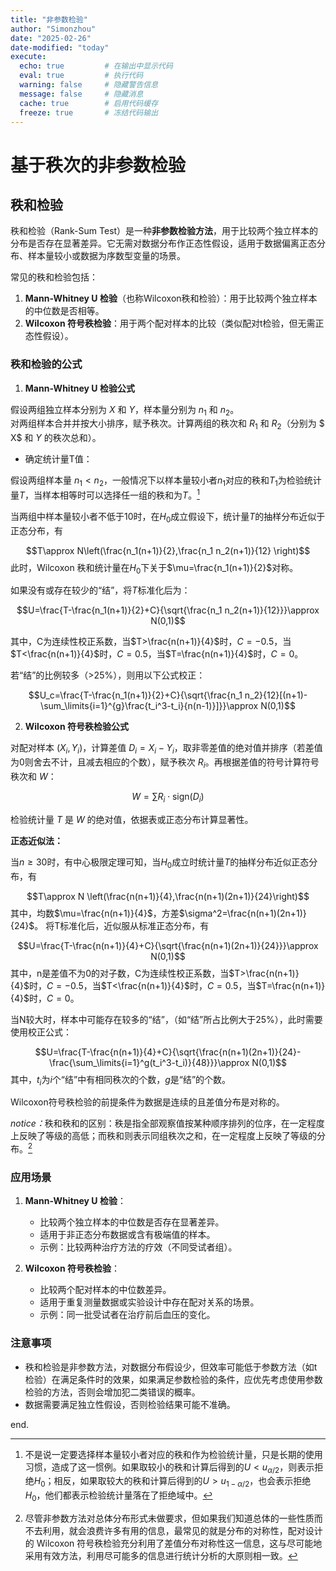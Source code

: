 ```yaml
---
title: "非参数检验"
author: "Simonzhou"
date: "2025-02-26"
date-modified: "today"
execute:
  echo: true         # 在输出中显示代码
  eval: true         # 执行代码
  warning: false     # 隐藏警告信息
  message: false     # 隐藏消息
  cache: true        # 启用代码缓存
  freeze: true       # 冻结代码输出
---
```


# 基于秩次的非参数检验

## 秩和检验

秩和检验（Rank-Sum Test）是一种**非参数检验方法**，用于比较两个独立样本的分布是否存在显著差异。它无需对数据分布作正态性假设，适用于数据偏离正态分布、样本量较小或数据为序数型变量的场景。

常见的秩和检验包括：

1.  **Mann-Whitney U 检验**（也称Wilcoxon秩和检验）：用于比较两个独立样本的中位数是否相等。
2.  **Wilcoxon 符号秩检验**：用于两个配对样本的比较（类似配对t检验，但无需正态性假设）。

### 秩和检验的公式

1.  **Mann-Whitney U 检验公式**

假设两组独立样本分别为 $X$ 和 $Y$，样本量分别为 $n_1$ 和 $n_2$。\
对两组样本合并并按大小排序，赋予秩次。计算两组的秩次和 $R_1$ 和 $R_2$（分别为 \$ X\$ 和 $Y$ 的秩次总和）。

-   确定统计量T值：

假设两组样本量 $n_1<n_2$，一般情况下以样本量较小者$n_1$对应的秩和$T_1$为检验统计量$T$，当样本相等时可以选择任一组的秩和为$T$。[^1]

[^1]: 不是说一定要选择样本量较小者对应的秩和作为检验统计量，只是长期的使用习惯，造成了这一惯例。如果取较小的秩和计算后得到的$U<u_{\alpha/2}$，则表示拒绝$H_0$；相反，如果取较大的秩和计算后得到的$U>u_{1-\alpha/2}$，也会表示拒绝$H_0$，他们都表示检验统计量落在了拒绝域中。

当两组中样本量较小者不低于10时，在$H_0$成立假设下，统计量$T$的抽样分布近似于正态分布，有

$$T\approx N\left(\frac{n_1(n+1)}{2},\frac{n_1 n_2(n+1)}{12} \right)$$ 此时，Wilcoxon 秩和统计量在$H_0$下关于$\mu=\frac{n_1(n+1)}{2}$对称。

如果没有或存在较少的“结”，将$T$标准化后为：

$$U=\frac{T-\frac{n_1(n+1)}{2}+C}{\sqrt{\frac{n_1 n_2(n+1)}{12}}}\approx N(0,1)$$

其中，C为连续性校正系数，当$T>\frac{n(n+1)}{4}$时，$C=-0.5$，当$T<\frac{n(n+1)}{4}$时，$C=0.5$，当$T=\frac{n(n+1)}{4}$时，$C=0$。

若“结”的比例较多（\>25%），则用以下公式校正：

$$U_c=\frac{T-\frac{n_1(n+1)}{2}+C}{\sqrt{\frac{n_1 n_2}{12}[(n+1)-\sum_\limits{i=1}^{g}\frac{t_i^3-t_i}{n(n-1)}]}}\approx N(0,1)$$

2.  **Wilcoxon 符号秩检验公式**

对配对样本 $(X_i, Y_i)$，计算差值 $D_i = X_i - Y_i$，取非零差值的绝对值并排序（若差值为0则舍去不计，且减去相应的个数），赋予秩次 $R_i$。再根据差值的符号计算符号秩次和 $W$：

$$W = \sum R_i \cdot \text{sign}(D_i)$$

检验统计量 $T$ 是 $W$ 的绝对值，依据表或正态分布计算显著性。

**正态近似法：**

当$n\ge 30$时，有中心极限定理可知，当$H_0$成立时统计量$T$的抽样分布近似正态分布，有

$$T\approx N \left(\frac{n(n+1)}{4},\frac{n(n+1)(2n+1)}{24}\right)$$ 其中，均数$\mu=\frac{n(n+1)}{4}$，方差$\sigma^2=\frac{n(n+1)(2n+1)}{24}$。 将T标准化后，近似服从标准正态分布，有

$$U=\frac{T-\frac{n(n+1)}{4}+C}{\sqrt{\frac{n(n+1)(2n+1)}{24}}}\approx N(0,1)$$ 其中，n是差值不为0的对子数，C为连续性校正系数，当$T>\frac{n(n+1)}{4}$时，$C=-0.5$，当$T<\frac{n(n+1)}{4}$时，$C=0.5$，当$T=\frac{n(n+1)}{4}$时，$C=0$。

当N较大时，样本中可能存在较多的“结”，（如“结”所占比例大于25%），此时需要使用校正公式：

$$U=\frac{T-\frac{n(n+1)}{4}+C}{\sqrt{\frac{n(n+1)(2n+1)}{24}-\frac{\sum_\limits{i=1}^g(t_i^3-t_i)}{48}}}\approx N(0,1)$$ 其中，$t_i$为$i$个“结”中有相同秩次的个数，$g$是“结”的个数。

Wilcoxon符号秩检验的前提条件为数据是连续的且差值分布是对称的。

*notice：*秩和秩和的区别：秩是指全部观察值按某种顺序排列的位序，在一定程度上反映了等级的高低；而秩和则表示同组秩次之和，在一定程度上反映了等级的分布。[^2]

[^2]: 尽管非参数方法对总体分布形式未做要求，但如果我们知道总体的一些性质而不去利用，就会浪费许多有用的信息，最常见的就是分布的对称性，配对设计的 Wilcoxon 符号秩检验充分利用了差值分布对称性这一信息，这与尽可能地采用有效方法，利用尽可能多的信息进行统计分析的大原则相一致。

### 应用场景

1.  **Mann-Whitney U 检验**：

    -   比较两个独立样本的中位数是否存在显著差异。\
    -   适用于非正态分布数据或含有极端值的样本。\
    -   示例：比较两种治疗方法的疗效（不同受试者组）。

2.  **Wilcoxon 符号秩检验**：

    -   比较两个配对样本的中位数差异。\
    -   适用于重复测量数据或实验设计中存在配对关系的场景。\
    -   示例：同一批受试者在治疗前后血压的变化。

### 注意事项

-   秩和检验是非参数方法，对数据分布假设少，但效率可能低于参数方法（如t检验）在满足条件时的效果，如果满足参数检验的条件，应优先考虑使用参数检验的方法，否则会增加犯二类错误的概率。
-   数据需要满足独立性假设，否则检验结果可能不准确。

end.